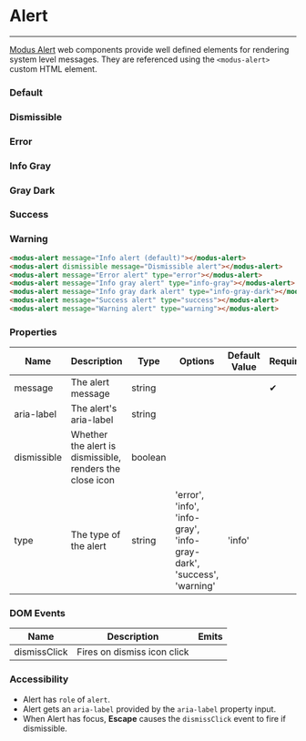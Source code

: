 
# Alert

---

[Modus Alert](https://modus.trimble.com/components/alerts/) web components provide well defined elements for rendering system level messages. They are referenced using the `<modus-alert>` custom HTML element.

<Anchor storyId="components-alert--default" />

### Default

<modus-alert message="Info alert (default)"></modus-alert>

<Anchor storyId="components-alert--dismissible" />

### Dismissible

<modus-alert dismissible message="Dismissible alert"></modus-alert>

<Anchor storyId="components-alert--error" />

### Error

<modus-alert message="Error alert" type="error"></modus-alert>

<Anchor storyId="components-alert--info-gray" />

### Info Gray

<modus-alert message="Info gray alert" type="info-gray"></modus-alert>

<Anchor storyId="components-alert--info-gray-dark" />

### Gray Dark

<modus-alert message="Info gray dark alert" type="info-gray-dark"></modus-alert>

<Anchor storyId="components-alert--success" />

### Success

<modus-alert message="Success alert" type="success"></modus-alert>

<Anchor storyId="components-alert--warning" />

### Warning

<modus-alert message="Warning alert" type="warning"></modus-alert>

```html
<modus-alert message="Info alert (default)"></modus-alert>
<modus-alert dismissible message="Dismissible alert"></modus-alert>
<modus-alert message="Error alert" type="error"></modus-alert>
<modus-alert message="Info gray alert" type="info-gray"></modus-alert>
<modus-alert message="Info gray dark alert" type="info-gray-dark"></modus-alert>
<modus-alert message="Success alert" type="success"></modus-alert>
<modus-alert message="Warning alert" type="warning"></modus-alert>
```

### Properties

<section>
  <table>
    <thead>
      <tr>
        <th>Name</th>
        <th>Description</th>
        <th>Type</th>
        <th>Options</th>
        <th>Default Value</th>
        <th>Required</th>
      </tr>
    </thead>
    <tbody>
      <tr>
        <td>message</td>
        <td>The alert message</td>
        <td>string</td>
        <td></td>
        <td></td>
        <td>
          <span class="material-icons">&#10004;</span>
        </td>
      </tr>
      <tr>
        <td>aria-label</td>
        <td>The alert's aria-label</td>
        <td>string</td>
        <td></td>
        <td></td>
        <td></td>
      </tr>
      <tr>
        <td>dismissible</td>
        <td>Whether the alert is dismissible, renders the close icon</td>
        <td>boolean</td>
        <td></td>
        <td></td>
        <td></td>
      </tr>
      <tr>
        <td>type</td>
        <td>The type of the alert</td>
        <td>string</td>
        <td>
          'error', 'info', 'info-gray', 'info-gray-dark', 'success', 'warning'
        </td>
        <td>'info'</td>
        <td></td>
      </tr>
    </tbody>
  </table>
</section>

### DOM Events

<section>
  <table>
    <thead>
      <tr>
        <th>Name</th>
        <th>Description</th>
        <th>Emits</th>
      </tr>
    </thead>
    <tbody>
      <tr>
        <td>dismissClick</td>
        <td>Fires on dismiss icon click</td>
        <td></td>
      </tr>
    </tbody>
  </table>
</section>

### Accessibility

- Alert has `role` of `alert`.
- Alert gets an `aria-label` provided by the `aria-label` property input.
- When Alert has focus, **Escape** causes the `dismissClick` event to fire if dismissible.
